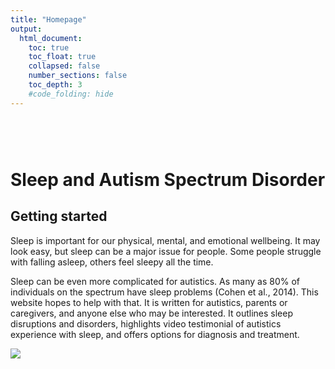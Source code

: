 ```yaml
---
title: "Homepage"
output: 
  html_document:
    toc: true
    toc_float: true
    collapsed: false
    number_sections: false
    toc_depth: 3
    #code_folding: hide
---
```


<style type="text/css">
.title {
  display: none;
}

#getting-started img {
  margin-right: 10px;
}

</style>

<div class="row" style="padding-top: 30px;">
<div class="col-sm-6">

```r

```

# **Sleep and Autism Spectrum Disorder **



## **Getting started**

Sleep is important for our physical, mental, and emotional wellbeing. It may look easy, but sleep can be a major issue for people. Some people struggle with falling asleep, others feel sleepy all the time. 

Sleep can be even more complicated for autistics. As many as 80% of individuals on the spectrum have sleep problems (Cohen et al., 2014). This website hopes to help with that. It is written for autistics, parents or caregivers, and anyone else who may be interested. It outlines sleep disruptions and disorders, highlights video testimonial of autistics experience with sleep, and offers options for diagnosis and treatment.



![](C:\Users\mhorger\Documents\GitHub\Sleep&ASD\docs\images\sleeping-monster-vector-clipart.png)


</div>

